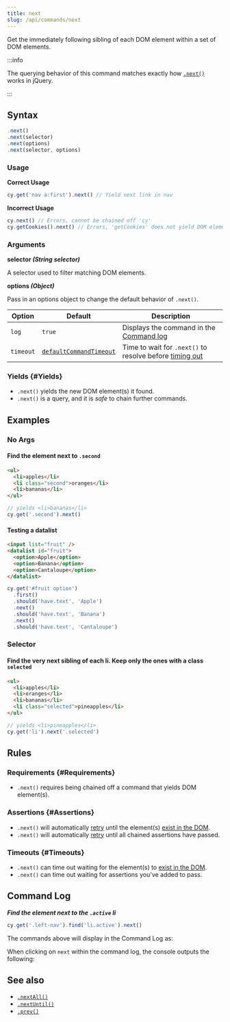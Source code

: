 ```yaml
---
title: next
slug: /api/commands/next
---
```


Get the immediately following sibling of each DOM element within a set of DOM
elements.

:::info

The querying behavior of this command matches exactly how
[`.next()`](http://api.jquery.com/next) works in jQuery.

:::

## Syntax

```javascript
.next()
.next(selector)
.next(options)
.next(selector, options)
```

### Usage

<Icon name="check-circle" color="green" /> **Correct Usage**

```javascript
cy.get('nav a:first').next() // Yield next link in nav
```

<Icon name="exclamation-triangle" color="red" /> **Incorrect Usage**

```javascript
cy.next() // Errors, cannot be chained off 'cy'
cy.getCookies().next() // Errors, 'getCookies' does not yield DOM element
```

### Arguments

<Icon name="angle-right" /> **selector _(String selector)_**

A selector used to filter matching DOM elements.

<Icon name="angle-right" /> **options _(Object)_**

Pass in an options object to change the default behavior of `.next()`.

| Option    | Default                                                           | Description                                                                         |
| --------- | ----------------------------------------------------------------- | ----------------------------------------------------------------------------------- |
| `log`     | `true`                                                            | Displays the command in the [Command log](/app/core-concepts/open-mode#Command-Log) |
| `timeout` | [`defaultCommandTimeout`](/app/references/configuration#Timeouts) | Time to wait for `.next()` to resolve before [timing out](#Timeouts)                |

### Yields [<Icon name="question-circle"/>](/app/core-concepts/introduction-to-cypress#Subject-Management) {#Yields}

- `.next()` yields the new DOM element(s) it found.
- `.next()` is a query, and it is _safe_ to chain further commands.

## Examples

### No Args

#### Find the element next to `.second`

```html
<ul>
  <li>apples</li>
  <li class="second">oranges</li>
  <li>bananas</li>
</ul>
```

```javascript
// yields <li>bananas</li>
cy.get('.second').next()
```

#### Testing a datalist

```html
<input list="fruit" />
<datalist id="fruit">
  <option>Apple</option>
  <option>Banana</option>
  <option>Cantaloupe</option>
</datalist>
```

```javascript
cy.get('#fruit option')
  .first()
  .should('have.text', 'Apple')
  .next()
  .should('have.text', 'Banana')
  .next()
  .should('have.text', 'Cantaloupe')
```

### Selector

#### Find the very next sibling of each li. Keep only the ones with a class `selected`

```html
<ul>
  <li>apples</li>
  <li>oranges</li>
  <li>bananas</li>
  <li class="selected">pineapples</li>
</ul>
```

```javascript
// yields <li>pineapples</li>
cy.get('li').next('.selected')
```

## Rules

### Requirements [<Icon name="question-circle"/>](/app/core-concepts/introduction-to-cypress#Chains-of-Commands) {#Requirements}

- `.next()` requires being chained off a command that yields DOM element(s).

### Assertions [<Icon name="question-circle"/>](/app/core-concepts/introduction-to-cypress#Assertions) {#Assertions}

- `.next()` will automatically [retry](/app/core-concepts/retry-ability)
  until the element(s)
  [exist in the DOM](/app/core-concepts/introduction-to-cypress#Implicit-Assertions).
- `.next()` will automatically [retry](/app/core-concepts/retry-ability)
  until all chained assertions have passed.

### Timeouts [<Icon name="question-circle"/>](/app/core-concepts/introduction-to-cypress#Timeouts) {#Timeouts}

- `.next()` can time out waiting for the element(s) to
  [exist in the DOM](/app/core-concepts/introduction-to-cypress#Implicit-Assertions).
- `.next()` can time out waiting for assertions you've added to pass.

## Command Log

**_Find the element next to the `.active` li_**

```javascript
cy.get('.left-nav').find('li.active').next()
```

The commands above will display in the Command Log as:

<DocsImage
  src="/img/api/next/find-next-element-when-testing-dom.png"
  alt="Command Log next"
/>

When clicking on `next` within the command log, the console outputs the
following:

<DocsImage
  src="/img/api/next/elements-next-command-applied-to.png"
  alt="Console Log next"
/>

## See also

- [`.nextAll()`](/api/commands/nextall)
- [`.nextUntil()`](/api/commands/nextuntil)
- [`.prev()`](/api/commands/prev)
